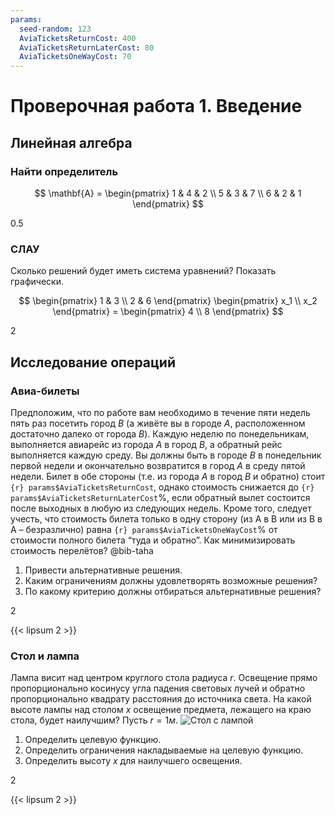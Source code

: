 ```yaml
---
params:
  seed-random: 123
  AviaTicketsReturnCost: 400
  AviaTicketsReturnLaterCost: 80
  AviaTicketsOneWayCost: 70
---
```


# Проверочная работа 1. Введение

## Линейная алгебра

:::::: {.content-hidden unless-meta="linear-algebra.det.select"}
::::: {#exr-exam-1-linear-algebra-det}
### Найти определитель

$$
\mathbf{A} =
\begin{pmatrix}
1 & 4 & 2 \\
5 & 3 & 7 \\
6 & 2 & 1
\end{pmatrix}
$$

::: {.callout-note appearance="minimal" title="Оценка"}
0.5
:::

[`\vspace{1cm}`{=latex}]{.content-visible when-profile="exam"}

:::::
::::::

:::::: {.content-hidden unless-meta="linear-algebra.equations.select"}
::::: {#exr-exam-1-linear-algebra-equations}
### СЛАУ

Сколько решений будет иметь система уравнений? Показать графически.

$$
\begin{pmatrix}
1 & 3 \\
2 & 6
\end{pmatrix}
\begin{pmatrix}
x_1 \\ x_2
\end{pmatrix} = 
\begin{pmatrix}
4 \\ 8
\end{pmatrix}
$$

::: {.callout-note appearance="minimal" title="Оценка"}
2
:::

[`\vspace{1cm}`{=latex}]{.content-visible when-profile="exam"}
:::::
::::::

## Исследование операций

:::::: {.content-hidden unless-meta="operations-research.avia-tickets.select"}
::::: {#exr-exam-1-operations-research-avia-tickets}
### Авиа-билеты

Предположим, что по работе вам необходимо в течение пяти недель пять раз посетить город *B* (а живёте вы в городе *A*, расположенном достаточно далеко от города *B*). Каждую неделю по понедельникам, выполняется авиарейс из города *A* в город *B*, а обратный рейс выполняется каждую среду. Вы должны быть в городе *B* в понедельник первой недели и окончательно возвратится в город *A* в среду пятой недели. Билет в обе стороны (т.е. из города *A* в город *B* и обратно) стоит `{r} params$AviaTicketsReturnCost`, однако стоимость снижается до `{r} params$AviaTicketsReturnLaterCost`%, если обратный вылет состоится после выходных в любую из следующих недель. Кроме того, следует учесть, что стоимость билета только в одну сторону (из A в B или из B в A -- безразлично) равна `{r} params$AviaTicketsOneWayCost`% от стоимости полного билета "туда и обратно". Как минимизировать стоимость перелётов? @bib-taha

1.  Привести альтернативные решения.
2.  Каким ограничениям должны удовлетворять возможные решения?
3.  По какому критерию должны отбираться альтернативные решения?

::: {.callout-note appearance="minimal" title="Оценка"}
2
:::

[`\vspace{3cm}`{=latex}]{.content-visible when-profile="exam"}
:::::
::::::

:::: {.content-hidden when-profile="exam"}
::: {#sol-exam-1-operations-research-avia-tickets}
{{< lipsum 2 >}}
:::
::::

:::::: {.content-hidden unless-meta="operations-research.table-lamp.select"}
::::: {#exr-exam-1-operations-research-table-lamp}
### Стол и лампа

Лампа висит над центром круглого стола радиуса $r$. Освещение прямо пропорционально косинусу угла падения световых лучей и обратно пропорционально квадрату расстояния до источника света. На какой высоте лампы над столом $x$ освещение предмета, лежащего на краю стола, будет наилучшим? Пусть $r=1 м.$ ![Стол с лампой](Img1.png){fig-align="center"}

1.  Определить целевую функцию.
2.  Определить ограничения накладываемые на целевую функцию.
3.  Определить высоту $x$ для наилучшего освещения.

::: {.callout-note appearance="minimal" title="Оценка"}
2
:::

[`\vspace{3cm}`{=latex}]{.content-visible when-profile="exam"}

:::::
::::::

:::: {.content-hidden when-profile="exam"}
::: {#sol-exam-1-operations-research-table-lamp}
{{< lipsum 2 >}}
:::
::::
